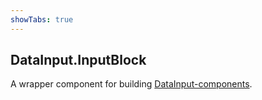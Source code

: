 ```yaml
---
showTabs: true
---
```


## DataInput.InputBlock

A wrapper component for building [DataInput-components](/uilib/extensions/deposit/DataInput).
